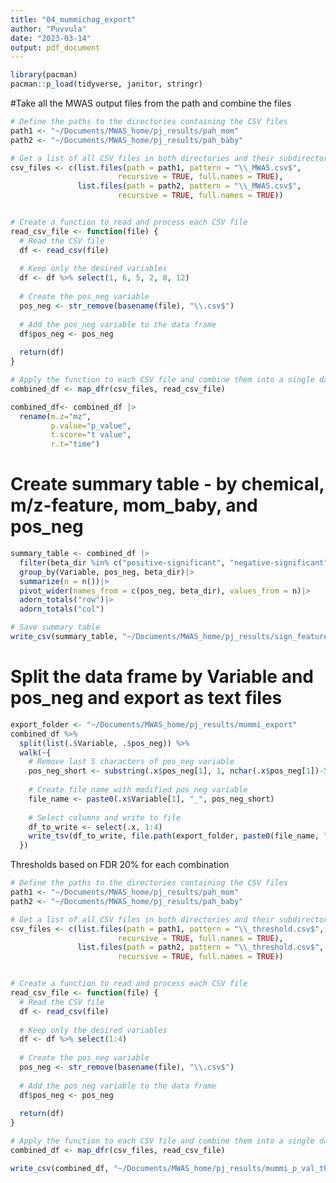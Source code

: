 ```yaml
---
title: "04_mummichog_export"
author: "Puvvula"
date: "2023-03-14"
output: pdf_document
---
```


```r
library(pacman)
pacman::p_load(tidyverse, janitor, stringr)
```


#Take all the MWAS output files from the path and combine the files
```r
# Define the paths to the directories containing the CSV files
path1 <- "~/Documents/MWAS_home/pj_results/pah_mom"
path2 <- "~/Documents/MWAS_home/pj_results/pah_baby"

# Get a list of all CSV files in both directories and their subdirectories
csv_files <- c(list.files(path = path1, pattern = "\\_MWAS.csv$", 
                        recursive = TRUE, full.names = TRUE),
               list.files(path = path2, pattern = "\\_MWAS.csv$", 
                        recursive = TRUE, full.names = TRUE))


# Create a function to read and process each CSV file
read_csv_file <- function(file) {
  # Read the CSV file
  df <- read_csv(file)
  
  # Keep only the desired variables
  df <- df %>% select(1, 6, 5, 2, 8, 12)
  
  # Create the pos_neg variable
  pos_neg <- str_remove(basename(file), "\\.csv$")
  
  # Add the pos_neg variable to the data frame
  df$pos_neg <- pos_neg
  
  return(df)
}

# Apply the function to each CSV file and combine them into a single data frame
combined_df <- map_dfr(csv_files, read_csv_file)

combined_df<- combined_df |>
  rename(m.z="mz",
         p.value="p_value",
         t.score="t value",
         r.t="time")
```


# Create summary table - by chemical, m/z-feature, mom_baby, and pos_neg
```r
summary_table <- combined_df |>
  filter(beta_dir %in% c("positive-significant", "negative-significant")) |>
  group_by(Variable, pos_neg, beta_dir)|>
  summarize(n = n())|>
  pivot_wider(names_from = c(pos_neg, beta_dir), values_from = n)|> 
  adorn_totals("row")|> 
  adorn_totals("col")

# Save summary table
write_csv(summary_table, "~/Documents/MWAS_home/pj_results/sign_features_summary.csv")
```

# Split the data frame by Variable and pos_neg and export as text files
```r
export_folder <- "~/Documents/MWAS_home/pj_results/mummi_export"
combined_df %>% 
  split(list(.$Variable, .$pos_neg)) %>% 
  walk(~{
    # Remove last 5 characters of pos_neg variable
    pos_neg_short <- substring(.x$pos_neg[1], 1, nchar(.x$pos_neg[1])-5)
    
    # Create file name with modified pos_neg variable
    file_name <- paste0(.x$Variable[1], "_", pos_neg_short)
    
    # Select columns and write to file
    df_to_write <- select(.x, 1:4)
    write_tsv(df_to_write, file.path(export_folder, paste0(file_name, ".txt")))
  })


```


################################################################################
Thresholds based on FDR 20% for each combination

```r
# Define the paths to the directories containing the CSV files
path1 <- "~/Documents/MWAS_home/pj_results/pah_mom"
path2 <- "~/Documents/MWAS_home/pj_results/pah_baby"

# Get a list of all CSV files in both directories and their subdirectories
csv_files <- c(list.files(path = path1, pattern = "\\_threshold.csv$", 
                        recursive = TRUE, full.names = TRUE),
               list.files(path = path2, pattern = "\\_threshold.csv$", 
                        recursive = TRUE, full.names = TRUE))


# Create a function to read and process each CSV file
read_csv_file <- function(file) {
  # Read the CSV file
  df <- read_csv(file)
  
  # Keep only the desired variables
  df <- df %>% select(1:4)
  
  # Create the pos_neg variable
  pos_neg <- str_remove(basename(file), "\\.csv$")
  
  # Add the pos_neg variable to the data frame
  df$pos_neg <- pos_neg
  
  return(df)
}

# Apply the function to each CSV file and combine them into a single data frame
combined_df <- map_dfr(csv_files, read_csv_file)

write_csv(combined_df, "~/Documents/MWAS_home/pj_results/mummi_p_val_thresholds.csv")
```




